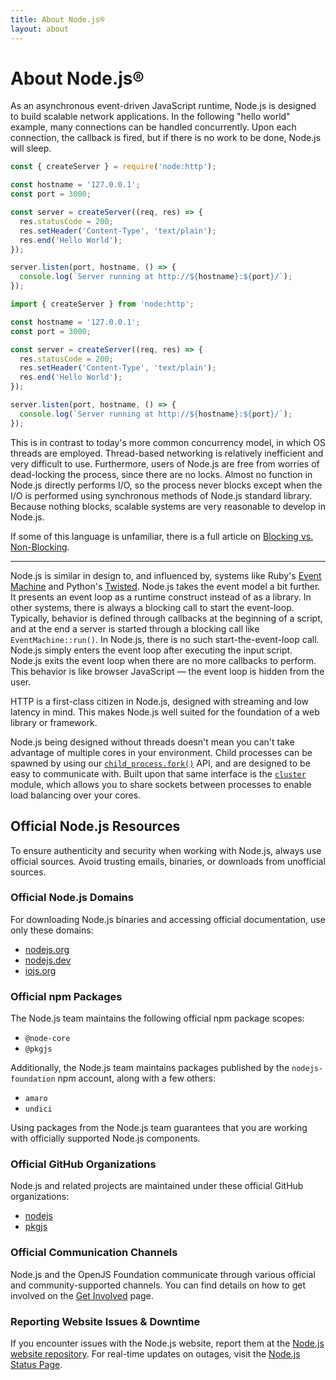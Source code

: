```yaml
---
title: About Node.js®
layout: about
---
```


# About Node.js®

As an asynchronous event-driven JavaScript runtime, Node.js is designed to build
scalable network applications. In the following "hello world" example, many
connections can be handled concurrently. Upon each connection, the callback is
fired, but if there is no work to be done, Node.js will sleep.

```cjs
const { createServer } = require('node:http');

const hostname = '127.0.0.1';
const port = 3000;

const server = createServer((req, res) => {
  res.statusCode = 200;
  res.setHeader('Content-Type', 'text/plain');
  res.end('Hello World');
});

server.listen(port, hostname, () => {
  console.log(`Server running at http://${hostname}:${port}/`);
});
```

```mjs
import { createServer } from 'node:http';

const hostname = '127.0.0.1';
const port = 3000;

const server = createServer((req, res) => {
  res.statusCode = 200;
  res.setHeader('Content-Type', 'text/plain');
  res.end('Hello World');
});

server.listen(port, hostname, () => {
  console.log(`Server running at http://${hostname}:${port}/`);
});
```

This is in contrast to today's more common concurrency model, in which OS threads
are employed. Thread-based networking is relatively inefficient and very
difficult to use. Furthermore, users of Node.js are free from worries of
dead-locking the process, since there are no locks. Almost no function in
Node.js directly performs I/O, so the process never blocks except when the I/O is performed using
synchronous methods of Node.js standard library. Because nothing blocks, scalable systems are very
reasonable to develop in Node.js.

If some of this language is unfamiliar, there is a full article on
[Blocking vs. Non-Blocking](/learn/asynchronous-work/overview-of-blocking-vs-non-blocking).

---

Node.js is similar in design to, and influenced by, systems like Ruby's
[Event Machine](https://github.com/eventmachine/eventmachine) and Python's [Twisted](https://twisted.org/). Node.js takes the event model a bit
further. It presents an event loop as a runtime construct instead of as a library. In other systems,
there is always a blocking call to start the event-loop.
Typically, behavior is defined through callbacks at the beginning of a script, and
at the end a server is started through a blocking call like `EventMachine::run()`.
In Node.js, there is no such start-the-event-loop call. Node.js simply enters the event loop after executing the input script. Node.js
exits the event loop when there are no more callbacks to perform. This behavior
is like browser JavaScript — the event loop is hidden from the user.

HTTP is a first-class citizen in Node.js, designed with streaming and low
latency in mind. This makes Node.js well suited for the foundation of a web
library or framework.

Node.js being designed without threads doesn't mean you can't take
advantage of multiple cores in your environment. Child processes can be spawned
by using our [`child_process.fork()`](https://nodejs.org/api/child_process.html) API, and are designed to be easy to
communicate with. Built upon that same interface is the [`cluster`](https://nodejs.org/api/cluster.html) module,
which allows you to share sockets between processes to enable load balancing
over your cores.

## Official Node.js Resources

To ensure authenticity and security when working with Node.js, always use official sources. Avoid trusting emails,
binaries, or downloads from unofficial sources.

### Official Node.js Domains

For downloading Node.js binaries and accessing official documentation, use only these domains:

- [nodejs.org](https://nodejs.org)
- [nodejs.dev](https://nodejs.dev)
- [iojs.org](https://iojs.org)

### Official npm Packages

The Node.js team maintains the following official npm package scopes:

- `@node-core`
- `@pkgjs`

Additionally, the Node.js team maintains packages published by the `nodejs-foundation` npm account, along with a few others:

- `amaro`
- `undici`

Using packages from the Node.js team guarantees that you are working with officially supported Node.js components.

### Official GitHub Organizations

Node.js and related projects are maintained under these official GitHub organizations:

- [nodejs](https://github.com/nodejs)
- [pkgjs](https://github.com/pkgjs)

### Official Communication Channels

Node.js and the OpenJS Foundation communicate through various official and community-supported channels. You can find details on
how to get involved on the [Get Involved](https://nodejs.org/en/about/get-involved) page.

### Reporting Website Issues & Downtime

If you encounter issues with the Node.js website, report them at the [Node.js website repository](https://github.com/nodejs/nodejs.org/issues).
For real-time updates on outages, visit the [Node.js Status Page](https://status.nodejs.org).
